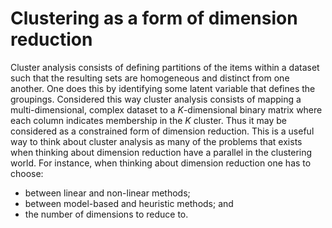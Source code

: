 # Clustering as a form of dimension reduction {#dimRed}

Cluster analysis consists of defining partitions of the items within a dataset 
such that the resulting sets are homogeneous and distinct from one another. One
does this by identifying some latent variable that defines the groupings. 
Considered this way cluster analysis consists of mapping a multi-dimensional,
complex dataset to a $K$-dimensional binary matrix where each column indicates
membership in the $K$ cluster. Thus it may be considered as a constrained form
of dimension reduction. This is a useful way to think about cluster analysis as
many of the problems that exists when thinking about dimension reduction have a 
parallel in the clustering world. For instance, when thinking about dimension 
reduction one has to choose:

* between linear and non-linear methods;
* between model-based and heuristic methods; and
* the number of dimensions to reduce to.
